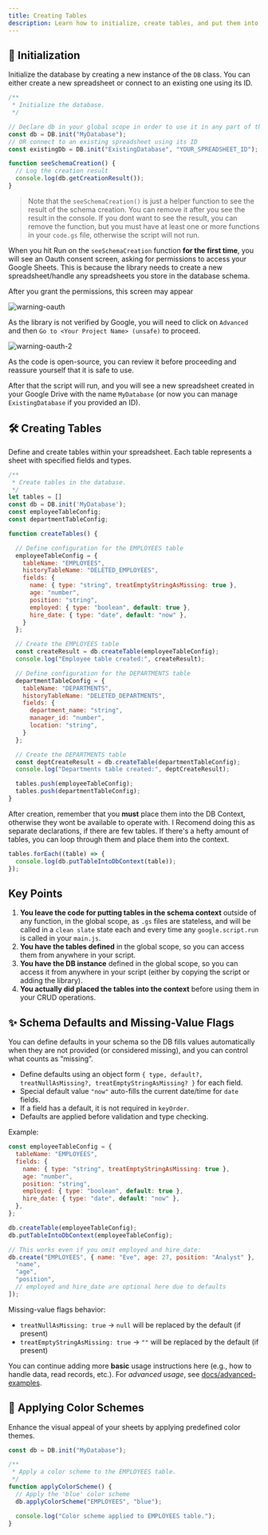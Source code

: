 ```yaml
---
title: Creating Tables
description: Learn how to initialize, create tables, and put them into the schema context for CRUD operations.
---
```


## 🚀 Initialization

Initialize the database by creating a new instance of the `DB` class. You can either create a new spreadsheet or connect to an existing one using its ID.

```js
/**
 * Initialize the database.
 */

// Declare db in your global scope in order to use it in any part of the script
const db = DB.init("MyDatabase");
// OR connect to an existing spreadsheet using its ID
const existingDb = DB.init("ExistingDatabase", "YOUR_SPREADSHEET_ID");

function seeSchemaCreation() {
  // Log the creation result
  console.log(db.getCreationResult());
}
```

> Note that the `seeSchemaCreation()` is just a helper function to see the result of the schema creation. You can remove it after you see the result in the console.
> If you dont want to see the result, you can remove the function, but you must have at least one or more functions in your `code.gs` file, otherwise the script will not run.

When you hit Run on the `seeSchemaCreation` function **for the first time**, you will see an Oauth consent screen, asking for permissions to access your Google Sheets. This is because the library needs to create a new spreadsheet/handle any spreadsheets you store in the database schema.

After you grant the permissions, this screen may appear

![warning-oauth](assets/warning-Oauth.png)

As the library is not verified by Google, you will need to click on `Advanced` and then `Go to <Your Project Name> (unsafe)` to proceed.

![warning-oauth-2](assets/click-advanced.png)

As the code is open-source, you can review it before proceeding and reassure yourself that it is safe to use.

After that the script will run, and you will see a new spreadsheet created in your Google Drive with the name `MyDatabase` (or now you can manage `ExistingDatabase` if you provided an ID).

## 🛠️ Creating Tables

Define and create tables within your spreadsheet. Each table represents a sheet with specified fields and types.

```js
/**
 * Create tables in the database.
 */
let tables = []
const db = DB.init('MyDatabase');
const employeeTableConfig;
const departmentTableConfig;

function createTables() {

  // Define configuration for the EMPLOYEES table
  employeeTableConfig = {
    tableName: "EMPLOYEES",
    historyTableName: "DELETED_EMPLOYEES",
    fields: {
      name: { type: "string", treatEmptyStringAsMissing: true },
      age: "number",
      position: "string",
      employed: { type: "boolean", default: true },
      hire_date: { type: "date", default: "now" },
    }
  };

  // Create the EMPLOYEES table
  const createResult = db.createTable(employeeTableConfig);
  console.log("Employee table created:", createResult);

  // Define configuration for the DEPARTMENTS table
  departmentTableConfig = {
    tableName: "DEPARTMENTS",
    historyTableName: "DELETED_DEPARTMENTS",
    fields: {
      department_name: "string",
      manager_id: "number",
      location: "string",
    }
  };

  // Create the DEPARTMENTS table
  const deptCreateResult = db.createTable(departmentTableConfig);
  console.log("Departments table created:", deptCreateResult);

  tables.push(employeeTableConfig);
  tables.push(departmentTableConfig);
}
```

After creation, remember that you **must** place them into the DB Context, otherwise they wont be available to operate with.
I Recomend doing this as separate declarations, if there are few tables.
If there's a hefty amount of tables, you can loop through them and place them into the context.

```js
tables.forEach((table) => {
  console.log(db.putTableIntoDbContext(table));
});
```

## Key Points

1. **You leave the code for putting tables in the schema context** outside of any function, in the global scope, as `.gs` files are stateless, and will be called in a `clean slate` state each and every time any `google.script.run` is called in your `main.js`.
2. **You have the tables defined** in the global scope, so you can access them from anywhere in your script.
3. **You have the DB instance** defined in the global scope, so you can access it from anywhere in your script (either by copying the script or adding the library).
4. **You actually did placed the tables into the context** before using them in your CRUD operations.

## ✨ Schema Defaults and Missing-Value Flags

You can define defaults in your schema so the DB fills values automatically when they are not provided (or considered missing), and you can control what counts as “missing”.

- Define defaults using an object form `{ type, default?, treatNullAsMissing?, treatEmptyStringAsMissing? }` for each field.
- Special default value `"now"` auto-fills the current date/time for `date` fields.
- If a field has a default, it is not required in `keyOrder`.
- Defaults are applied before validation and type checking.

Example:

```javascript
const employeeTableConfig = {
  tableName: "EMPLOYEES",
  fields: {
    name: { type: "string", treatEmptyStringAsMissing: true },
    age: "number",
    position: "string",
    employed: { type: "boolean", default: true },
    hire_date: { type: "date", default: "now" },
  },
};

db.createTable(employeeTableConfig);
db.putTableIntoDbContext(employeeTableConfig);

// This works even if you omit employed and hire_date:
db.create("EMPLOYEES", { name: "Eve", age: 27, position: "Analyst" }, [
  "name",
  "age",
  "position",
  // employed and hire_date are optional here due to defaults
]);
```

Missing-value flags behavior:

- `treatNullAsMissing: true` → `null` will be replaced by the default (if present)
- `treatEmptyStringAsMissing: true` → `""` will be replaced by the default (if present)

You can continue adding more **basic** usage instructions here (e.g., how to handle data, read records, etc.).
For _advanced usage_, see [docs/advanced-examples](/advanced-examples).

## 🎨 Applying Color Schemes

Enhance the visual appeal of your sheets by applying predefined color themes.

```javascript
const db = DB.init("MyDatabase");

/**
 * Apply a color scheme to the EMPLOYEES table.
 */
function applyColorScheme() {
  // Apply the 'blue' color scheme
  db.applyColorScheme("EMPLOYEES", "blue");

  console.log("Color scheme applied to EMPLOYEES table.");
}
```
